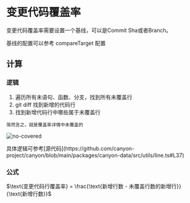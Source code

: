 # 变更代码覆盖率

变更代码覆盖率需要设置一个基线，可以是Commit Sha或者Branch。


<Callout type="info" emoji="ℹ️">
  基线的配置可以参考 <LocalizedLink href={'/documentation/ecosystem/babel-plugin-canyon#配置'}>compareTarget</LocalizedLink> 配置
</Callout>

## 计算

### 逻辑
1. 遍历所有未语句、函数、分支，找到所有未覆盖行
2. git diff 找到新增的代码行
3. 找到新增代码行中哪些属于未覆盖行

`简而言之，就是覆盖率详情中未覆盖的`

![no-covered](/static/documentation/getting-started/core-concepts/no-covered.png)

<Callout type="info" emoji="ℹ️">
  具体逻辑可参考[源代码](https://github.com/canyon-project/canyon/blob/main/packages/canyon-data/src/utils/line.ts#L37)
</Callout>

### 公式
$\text{变更代码行覆盖率} = \frac{\text{新增行数 - 未覆盖行数的新增行}}{\text{新增行数}}$
